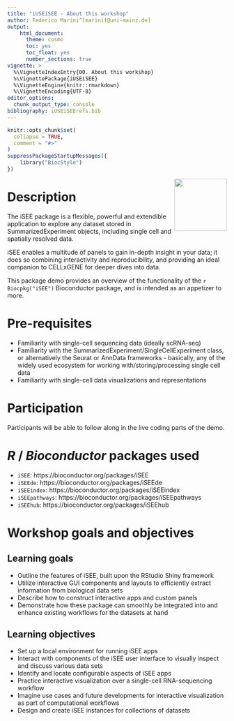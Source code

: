 ```yaml
---
title: "iUSEiSEE - About this workshop"
author: Federico Marini^[marinif@uni-mainz.de]
output: 
    html_document:
      theme: cosmo
      toc: yes
      toc_float: yes
      number_sections: true
vignette: >
  %\VignetteIndexEntry{00. About this workshop}
  %\VignettePackage{iUSEiSEE}
  %\VignetteEngine{knitr::rmarkdown}
  %\VignetteEncoding{UTF-8}
editor_options: 
  chunk_output_type: console
bibliography: iUSEiSEErefs.bib
---
```



```r
knitr::opts_chunk$set(
  collapse = TRUE,
  comment = "#>"
)
suppressPackageStartupMessages({
    library("BiocStyle")
})
```


<img src="iSEE.png" align="right" alt="" width="120" />

# Description

The iSEE package is a flexible, powerful and extendible application to explore any dataset stored in SummarizedExperiment objects, including single cell and spatially resolved data. 

iSEE enables a multitude of panels to gain in-depth insight in your data; it does so combining interactivity and reproducibility, and providing an ideal companion to CELLxGENE for deeper dives into data.

This package demo provides an overview of the functionality of the `r Biocpkg("iSEE")` Bioconductor package, and is intended as an appetizer to more.

# Pre-requisites

* Familiarity with single-cell sequencing data (ideally scRNA-seq)
* Familiarity with the SummarizedExperiment/SingleCellExperiment class, or 
alternatively the Seurat or AnnData frameworks - basically, any of the widely used 
ecosystem for working with/storing/processing single cell data
* Familiarity with single-cell data visualizations and representations

# Participation

Participants will be able to follow along in the live coding parts of the demo.

# _R_ / _Bioconductor_ packages used

* `iSEE`: https://bioconductor.org/packages/iSEE
* `iSEEde`: https://bioconductor.org/packages/iSEEde
* `iSEEindex`: https://bioconductor.org/packages/iSEEindex
* `iSEEpathways`: https://bioconductor.org/packages/iSEEpathways
* `iSEEhub`: https://bioconductor.org/packages/iSEEhub

<!-- ## Time outline -->

<!-- | Activity                                        | Time | -->
<!-- |-------------------------------------------------|------| -->
<!-- | Overview of iSEE                                | 20m  | -->
<!-- | Building up your own iSEE instance              | 10m  | -->
<!-- | New and extra features in the iSEE ecosystem    | 15m  | -->

# Workshop goals and objectives

## Learning goals

* Outline the features of iSEE, built upon the RStudio Shiny framework
* Utilize interactive GUI components and layouts to efficiently extract information from biological data sets
* Describe how to construct interactive apps and custom panels
* Demonstrate how these package can smoothly be integrated into and enhance existing workflows for the datasets at hand

## Learning objectives

* Set up a local environment for running iSEE apps
* Interact with components of the iSEE user interface to visually inspect and discuss various data sets
* Identify and locate configurable aspects of iSEE apps
* Practice interactive visualization over a single-cell RNA-sequencing workflow
* Imagine use cases and future developments for interactive visualization as part of computational workflows
* Design and create iSEE instances for collections of datasets
